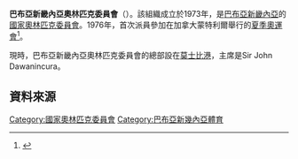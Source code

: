 {{Infobox National Olympic Committee
| title = 巴布亞新畿內亞國家奧林匹克委員會
| logo = 
| 國家或地區 = PNG
| 國家或地區編碼 = PNG
| 成立日期 = 1973年
| 加入國際奧委會 = 1974年
| 所屬成員 = [[大洋洲國家奧林匹克委員會|大洋洲國家奧林匹克委員會]]
| 總部 = 巴布亞新畿內亞[[莫士比港|莫士比港]]
| 會長 = Sir John Dawanincura
| 秘書長 =
| 網頁 = [http://www.pngolympic.org/ 官方網頁]
}}

'''巴布亞新畿內亞奧林匹克委員會'''（{{lang|en|Papua New Guinea Sports Federation and Olympic Committee}}）。該組織成立於1973年，是[[巴布亞新畿內亞|巴布亞新畿內亞]]的[[國家奧林匹克委員會|國家奧林匹克委員會]]。1976年，首次派員參加在加拿大蒙特利爾舉行的[[1976年夏季奧林匹克運動會|夏季奧運會]]<ref>{{Cite web |url=http://www.sports-reference.com/olympics/countries/PNG/ |title=Papua New Guinea |access-date=2014-03-15 |archive-url=https://web.archive.org/web/20090220003259/http://www.sports-reference.com/olympics/countries/PNG/ |archive-date=2009-02-20 |dead-url=yes }}</ref>。

現時，巴布亞新畿內亞奧林匹克委員會的總部設在[[莫士比港|莫士比港]]，主席是Sir John Dawanincura。

==資料來源==
{{reflist}}

{{大洋洲國家奧林匹克委員會}}

[[Category:國家奧林匹克委員會|Category:國家奧林匹克委員會]]
[[Category:巴布亞新幾內亞體育|Category:巴布亞新幾內亞體育]]